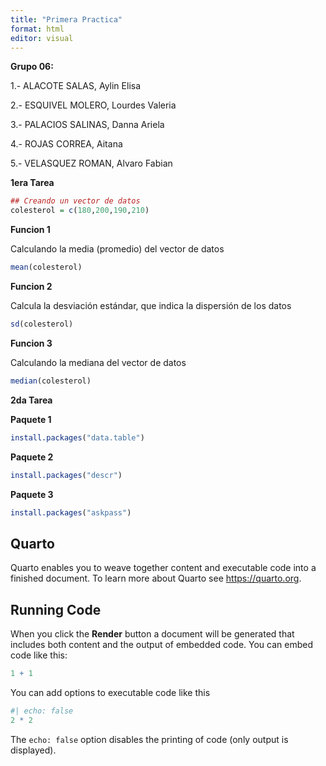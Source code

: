 ---
title: "Primera Practica"
format: html
editor: visual
---

**Grupo 06:**

1.- ALACOTE SALAS, Aylin Elisa

2.- ESQUIVEL MOLERO, Lourdes Valeria

3.- PALACIOS SALINAS, Danna Ariela

4.- ROJAS CORREA, Aitana

5.- VELASQUEZ ROMAN, Alvaro Fabian

**1era Tarea**

```{r}
## Creando un vector de datos
colesterol = c(180,200,190,210)
```

**Funcion 1**

Calculando la media (promedio) del vector de datos

```{r}
mean(colesterol)
```

**Funcion 2**

Calcula la desviación estándar, que indica la dispersión de los datos

```{r}
sd(colesterol)
```

**Funcion 3**

Calculando la mediana del vector de datos

```{r}
median(colesterol)
```

**2da Tarea**

**Paquete 1**

```{r}
install.packages("data.table")
```

**Paquete 2**

```{r}
install.packages("descr")
```

**Paquete 3**

```{r}
install.packages("askpass")
```

## Quarto

Quarto enables you to weave together content and executable code into a finished document. To learn more about Quarto see <https://quarto.org>.

## Running Code

When you click the **Render** button a document will be generated that includes both content and the output of embedded code. You can embed code like this:

```{r}
1 + 1
```

You can add options to executable code like this

```{r}
#| echo: false
2 * 2
```

The `echo: false` option disables the printing of code (only output is displayed).
